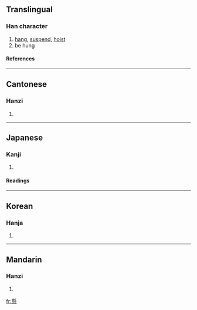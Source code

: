 {{see|悬}}

==Translingual==
===Han character===
{{Han char|rn=61|rad=心|as=16|sn=20|four=2233<sub>9</sub>|canj=月火心 (BFP)}}
# [[hang]], [[suspend]], [[hoist]]
# be hung
====References====
{{Han ref|kx=0408.240|dkj=11462|dj=0749.220|hdz=42368.050|uh=61F8|ud=25080|bh=C461|bd=50273}}
----
==Cantonese==
===Hanzi===
{{yue-hanzi|jyut=|y=yun4}}
# {{defn|Cantonese}}
----
==Japanese==
===Kanji===
{{ja-kanji|grade=c|rs=心16}}
# {{defn|Japanese}} 
====Readings====
{{ja-readings|on=[[けん]] (ken), [[け]] (ke)|kun=[[かける]] (kakeru), [[かかる]] (kakaru)}}
----
==Korean==
===Hanja===
{{ko-hanja|hangeul=현|eumhun=매달 현|rv=hyeon|mr=hyŏn|y=hyen}}
# {{defn|Korean}}
----
==Mandarin==
===Hanzi===
{{cmn-hanzi|sim=悬|pin=[[xuán]] ([[xuan2]])|wg=hsüan<sup>2</sup>}}
# {{defn|Mandarin}}

[[fr:懸]]